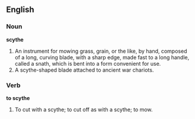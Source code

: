 ==English==

===Noun===

'''scythe'''

#An instrument for mowing grass, grain, or the like, by hand, composed of a long, curving blade, with a sharp edge, made fast to a long handle, called a snath, which is bent into a form convenient for use.
#A scythe-shaped blade attached to ancient war chariots.

===Verb===

'''to scythe'''

#To cut with a scythe; to cut off as with a scythe; to mow.